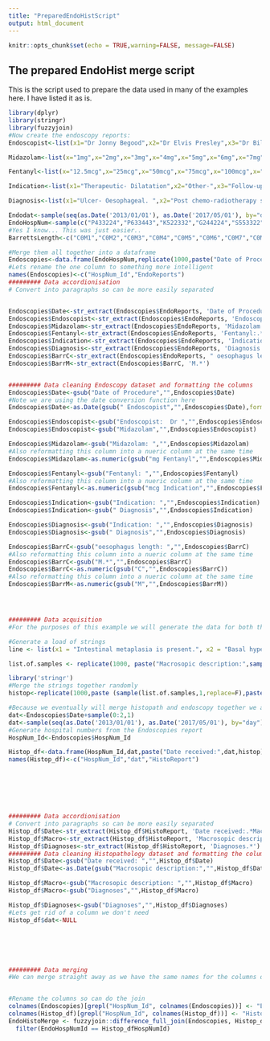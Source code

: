 ```yaml
---
title: "PreparedEndoHistScript"
output: html_document
---
```


```r
knitr::opts_chunk$set(echo = TRUE,warning=FALSE, message=FALSE)
```

## The prepared EndoHist merge script

This is the script used to prepare the data used in many of the examples here. I have listed it as is. 
```r
library(dplyr)
library(stringr)
library(fuzzyjoin)
#Now create the endoscopy reports:
Endoscopist<-list(x1="Dr Jonny Begood",x2="Dr Elvis Presley",x3="Dr Bilbo Baggins",x4="Dr Elmo Fudd",x5="Dr Jimminey Cricket",x6="Dr Davy Jones",x7="Dr Bugs Bunny",x8="Dr Rara Rasputin",x9="Dr Chubby Checker",x10="Dr Frank Sinatra",x11="Dr Charles Dickens",x12="Dr Joseph Conrad",x13="Dr Florence Nightingale",x14="Dr Sal Addin",x15="Dr King Richard III")

Midazolam<-list(x="1mg",x="2mg",x="3mg",x="4mg",x="5mg",x="6mg",x="7mg",x="8mg")

Fentanyl<-list(x="12.5mcg",x="25mcg",x="50mcg",x="75mcg",x="100mcg",x="125mcg",x="150mcg")

Indication<-list(x1="Therapeutic- Dilatation",x2="Other-",x3="Follow-up ULCER HEALING",x4="Haematemesis or Melaena/Blood PR",x5="Previous OGD ? 8 months ago",x6="Dysphagia/Odynophagia",x7="Surveillance-Barrett's",x8="Nausea and/or Vomiting",x9="Weight Loss",x10="Dysphagia/intermittent for a few months",x11="Other-",x12="Small Bowel Biopsy",x13="Dyspepsia",x14="Reflux-like Symptoms/Atypical Chest Pain",x15="chronic abdo pain and constipaton",x16="Oesophagus- Dysplasia",x17="Therapeutic- RFA")

Diagnosis<-list(x1="Ulcer- Oesophageal. ",x2="Post chemo-radiotherapy stricture ",x3="Possible achalasia.",x4="Oesophagitis. ",x5="Food bolus obstructing the oesophagus.",x6="Hiatus Hernia. ",x7="Extensive neoplastic looking esophageal lesion. ",x8="Esophageal candidiasis ",x9="Barretts oesophagus. ",x10="Gastritis")

Endodat<-sample(seq(as.Date('2013/01/01'), as.Date('2017/05/01'), by="day"), 1000)
EndoHospNum<-sample(c("P433224","P633443","K522332","G244224","S553322","D0739033","U873352","P223333","Y763634","I927282","P223311","P029834","U22415","U234252","S141141","O349253","T622722","J322909","F630230","T432452"), 1000, replace = TRUE)
#Yes I know... This was just easier..
BarrettsLength<-c("C0M1","C0M2","C0M3","C0M4","C0M5","C0M6","C0M7","C0M8","C0M9","C0M10","C1M2","C1M3","C1M4","C1M5","C1M6","C1M7","C1M8","C1M9","C1M10","C2M3","C2M4","C2M5","C2M6","C2M7","C2M8","C2M9","C2M10","C3M4","C3M5","C3M6","C3M7","C3M8","C3M9","C3M10","C4M5","C4M6","C4M7","C4M8","C4M9","C4M10","C5M6","C5M7","C5M8","C5M9","C5M10","C6M7","C6M8","C6M9")

#Merge them all together into a dataframe
Endoscopies<-data.frame(EndoHospNum,replicate(1000,paste("Date of Procedure",sample(Endodat,1,replace=F)," Endoscopist: ",sample(Endoscopist,1,replace=F),"Midazolam: ",sample(Midazolam,1,replace=F),"Fentanyl: ",sample(Fentanyl,1,replace=F),"Indication:",sample(Indication,1,replace=F),"Diagnosis:",str_c(sample(Diagnosis,sample(1:10,1),replace=F),collapse='.'),sample(c("",paste("Barrett's oesophagus length:",sample(BarrettsLength,1))),1))))
#Lets rename the one column to something more intelligent
names(Endoscopies)<-c("HospNum_Id","EndoReports")
######### Data accordionisation
# Convert into paragraphs so can be more easily separated


Endoscopies$Date<-str_extract(Endoscopies$EndoReports, 'Date of Procedure.*Endoscopist')
Endoscopies$Endoscopist<-str_extract(Endoscopies$EndoReports, 'Endoscopist:.*Midazolam')
Endoscopies$Midazolam<-str_extract(Endoscopies$EndoReports, 'Midazolam:.*Fentanyl')
Endoscopies$Fentanyl<-str_extract(Endoscopies$EndoReports, 'Fentanyl:.*Indication')
Endoscopies$Indication<-str_extract(Endoscopies$EndoReports, 'Indication:.*Diagnosis')
Endoscopies$Diagnosis<-str_extract(Endoscopies$EndoReports, 'Diagnosis:.*')
Endoscopies$BarrC<-str_extract(Endoscopies$EndoReports, " oesophagus length: C.*M.*")
Endoscopies$BarrM<-str_extract(Endoscopies$BarrC, 'M.*')


######### Data cleaning Endoscopy dataset and formatting the columns
Endoscopies$Date<-gsub("Date of Procedure","",Endoscopies$Date)
#Note we are using the date conversion function here
Endoscopies$Date<-as.Date(gsub(" Endoscopist","",Endoscopies$Date),format="%Y-%m-%d")

Endoscopies$Endoscopist<-gsub("Endoscopist:  Dr ","",Endoscopies$Endoscopist)
Endoscopies$Endoscopist<-gsub("Midazolam","",Endoscopies$Endoscopist)

Endoscopies$Midazolam<-gsub("Midazolam: ","",Endoscopies$Midazolam)
#Also reformatting this column into a nueric column at the same time
Endoscopies$Midazolam<-as.numeric(gsub("mg Fentanyl","",Endoscopies$Midazolam))

Endoscopies$Fentanyl<-gsub("Fentanyl: ","",Endoscopies$Fentanyl)
#Also reformatting this column into a nueric column at the same time
Endoscopies$Fentanyl<-as.numeric(gsub("mcg Indication","",Endoscopies$Fentanyl))

Endoscopies$Indication<-gsub("Indication: ","",Endoscopies$Indication)
Endoscopies$Indication<-gsub(" Diagnosis","",Endoscopies$Indication)

Endoscopies$Diagnosis<-gsub("Indication: ","",Endoscopies$Diagnosis)
Endoscopies$Diagnosis<-gsub(" Diagnosis","",Endoscopies$Diagnosis)

Endoscopies$BarrC<-gsub("oesophagus length: ","",Endoscopies$BarrC)
#Also reformatting this column into a nueric column at the same time
Endoscopies$BarrC<-gsub("M.*","",Endoscopies$BarrC)
Endoscopies$BarrC<-as.numeric(gsub("C","",Endoscopies$BarrC))
#Also reformatting this column into a nueric column at the same time
Endoscopies$BarrM<-as.numeric(gsub("M","",Endoscopies$BarrM))




######### Data acquisition
#For the purposes of this example we will generate the data for both the Endoscopy and the histopathology

#Generate a load of strings
line <- list(x1 = "Intestinal metaplasia is present.", x2 = "Basal hyperplasia is prominent",x3="There is no dysplasia or malignancy.",x4="No Helicobacter are seen.",x5="There is some ulceration.",x6="There is no intercellular oedema in the surface epithelium.",x7=" PAS staining shows occasional spores, consistent with candida.",x8=" No herpetic viral inclusions are seen.",x9=" There is no dysplasia and no invasive carcinoma.",x10=" There is mild regenerative epithelial change, but neither dysplasia nor malignancy is seen.",x11="The appearances are consistent with the endoscopic diagnosis of Barrett's oesophagus with active chronic inflammation.",x12="The biopsies of oesophageal squamous mucosa show surface erosion and active chronic inflammation.",x13="Numerous Candida spores and hyphae are present admixed with ulcer slough.",x14="There is reactive basal cell hyperplasia and mild inflammatory epithelial atypia.",x15="There is no significant increase in intraepithelial eosinophils.",x16="No granulomas or viral inclusions are seen.",x17="The appearances are those of Candida oesophagitis.",x18="Neither dysplasia nor malignancy is seen.",x19="The appearances are consistent with, but not specific for Barrett's (columnar lined) oesophagus.",x20="High grade dysplasia is present throughout this sample",x21="There is low grade dysplasia",x22="This is a dysplastic sample")

list.of.samples <- replicate(1000, paste("Macrosopic description:",sample(1:10,1), "specimens collected the largest measuring", sample(1:5,1) ,"x", sample(1:5,1) ,"x", sample(1:5,1), "mm and the smallest", sample(1:5,1) ,"x", sample(1:5,1) ,"x", sample(1:5,1), "mm"), simplify=FALSE)

library('stringr')
#Merge the strings together randomly
histop<-replicate(1000,paste (sample(list.of.samples,1,replace=F),paste("Diagnoses",str_c(sample(line,sample(3:10,1),replace=F),collapse='.'))))   

#Because we eventually will merge histopath and endoscopy together we are going to be crafty and generate the histopath dates from the endoscopy dates with 0-2 days difference
dat<-Endoscopies$Date+sample(0:2,1)
dat<-sample(seq(as.Date('2013/01/01'), as.Date('2017/05/01'), by="day"), 1000)
#Generate hospital numbers from the Endoscopies report
HospNum_Id<-Endoscopies$HospNum_Id

Histop_df<-data.frame(HospNum_Id,dat,paste("Date received:",dat,histop))
names(Histop_df)<-c("HospNum_Id","dat","HistoReport")







######### Data accordionisation
# Convert into paragraphs so can be more easily separated
Histop_df$Date<-str_extract(Histop_df$HistoReport, 'Date received:.*Macrosopic description:')
Histop_df$Macro<-str_extract(Histop_df$HistoReport, 'Macrosopic description:.*Diagnoses')
Histop_df$Diagnoses<-str_extract(Histop_df$HistoReport, 'Diagnoses.*')
######### Data cleaning Histopathology dataset and formatting the columns
Histop_df$Date<-gsub("Date received: ","",Histop_df$Date)
Histop_df$Date<-as.Date(gsub("Macrosopic description:","",Histop_df$Date),format="%Y-%m-%d")

Histop_df$Macro<-gsub("Macrosopic description: ","",Histop_df$Macro)
Histop_df$Macro<-gsub("Diagnoses","",Histop_df$Macro)

Histop_df$Diagnoses<-gsub("Diagnoses","",Histop_df$Diagnoses)
#Lets get rid of a column we don't need
Histop_df$dat<-NULL






######### Data merging
#We can merge straight away as we have the same names for the columns date and HospNum_Id so no need to mess around. We will use the fuzzyjoin method as there is sometimes a gap between the endoscopy date and the date that the histopathology was received:


#Rename the columns so can do the join
colnames(Endoscopies)[grepl("HospNum_Id", colnames(Endoscopies))] <- "EndoHospNumId"
colnames(Histop_df)[grepl("HospNum_Id", colnames(Histop_df))] <- "Histop_dfHospNumId"
EndoHistoMerge <- fuzzyjoin::difference_full_join(Endoscopies, Histop_df, by = 'Date', max_dist = 2, distance_col = 'Days') %>%
  filter(EndoHospNumId == Histop_dfHospNumId) 

```

